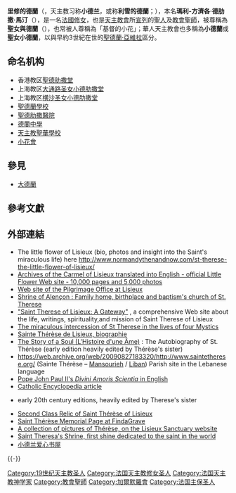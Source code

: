{{Expand|time=2014-10-01T18:13:13+00:00}}
{{Infobox saint
|name = 里修的德蘭
|birth_date = {{Birth date|1873|01|02}}
|death_date = {{Death date and age|1897|09|30|1873|01|02}}
|feast_day = 10月1日<br />10月3日（[[羅馬天主教聖人曆|羅馬天主教聖人曆]] 1927–1969、[[默基特希腊礼天主教会|默基特希腊礼天主教会]]）
|venerated_in = [[天主教會|天主教會]]
|image = Teresa-de-Lisieux.jpg
|imagesize = 240px
|caption =
|birth_place = [[法國|法國]][[奧恩省|奧恩省]][[阿朗松|阿朗松]]<ref>[http://www.louiszeliemartin-alencon.com/eng/ Shrine of Alençon : St. Therese's birthplace] {{webarchive|url=https://web.archive.org/web/20131207082644/http://www.louiszeliemartin-alencon.com/eng/ |date=2013-12-07 }}</ref> 
|death_place = 法國[[卡爾瓦多斯省|卡爾瓦多斯省]][[利雪|利雪]]
|titles = 童貞、[[教會聖師|教會聖師]]
|beatified_date = 1923年4月29日
|beatified_place = [[梵蒂岡|梵蒂岡]][[聖伯多祿大殿|聖伯多祿大殿]]
|beatified_by = [[教宗庇護十一世|教宗庇護十一世]]
|canonized_date = 1925年5月17日
|canonized_place = 梵蒂岡聖伯多祿大殿
|canonized_by = [[教宗庇護十一世|教宗庇護十一世]]
|attributes = [[玫瑰|玫瑰]]
|patronage = 傳教士；法國；[[俄羅斯|俄羅斯]]；[[艾滋病|艾滋病]]患者；園丁和花匠；失去父母者；[[肺結核|肺結核]]患者；{{link-en|Collegium Russicum 學院|Collegium Russicum}}；[[阿拉斯加|阿拉斯加]]
|major_shrine = 法國{{link-fr|里修的聖德蘭聖殿|Basilique Sainte-Thérèse de Lisieux}}
|suppressed_date =
|issues =
|prayer = ''"For me, prayer is a surge of the heart; it is a simple look turned toward heaven, it is a cry of recognition and of love, embracing both trial and joy''
|prayer_attrib = -St. Thérèse on what prayer means to her. (This quote is now part of the ''Catechism of the Catholic Church''.<ref>Vatican.va: [http://www.vatican.va/archive/catechism/p4s1.htm Catechism of the Catholic Church, Part Four: Christian Prayer ] {{Wayback|url=http://www.vatican.va/archive/catechism/p4s1.htm |date=20220601190647 }} Retrieved on 1 October 2006</ref>)
}}
{{Christian mysticism |expanded=19th}}

'''里修的德蘭'''（{{lang-la|'''Teresia Lexoviensis'''}}，天主教习称'''小德兰'''，或称'''利雪的德蘭'''；{{bd|1873年|1月2日|1897年|9月30日}}），本名'''瑪利-方濟各·德肋撒·馬汀'''（{{lang-fr|'''Marie-Françoise Thérèse Martin'''}}），是一名[[法國|法國]]{{link-en|赤足加爾默羅會|Discalced Carmelites}}[[修女|修女]]，也是[[天主教會|天主教會]]所[[宣聖|宣列]]的[[基督教聖人|聖人]]及[[教會聖師|教會聖師]]，被尊稱為'''聖女{{link-en|聖嬰耶穌|Child Jesus}}與{{link-en|耶穌聖容|Holy Face of Jesus}}德蘭'''（{{lang-fr|sœur Thérèse de l’Enfant-Jésus et de la Sainte-Face}}），也常被人尊稱為「基督的小花」；華人天主教會也多稱為'''小德蘭'''或'''聖女小德蘭'''，以與早約3世紀在世的[[亞維拉的德蘭|聖德蘭·亞維拉]]區分。

== 命名机构 ==
* 香港教区[[聖德肋撒堂|聖德肋撒堂]]
* 上海教区[[大通路圣女小德肋撒堂|大通路圣女小德肋撒堂]]
* 上海教区[[横沙圣女小德肋撒堂|横沙圣女小德肋撒堂]]
* [[聖德蘭學校|聖德蘭學校]]
* [[聖德肋撒醫院|聖德肋撒醫院]]
* [[德蘭中學|德蘭中學]]
* [[天主教聖華學校|天主教聖華學校]]
* [[小花會|小花會]]

== 參見 ==
* [[大德蘭|大德蘭]]

== 參考文獻 ==
{{Reflist}}

== 外部連結 ==
{{Wikiquote}}
{{Commons category|Thérèse de Lisieux}}
* The little flower of Lisieux (bio, photos and insight into the Saint's miraculous life) here http://www.normandythenandnow.com/st-therese-the-little-flower-of-lisieux/ {{Wayback|url=http://www.normandythenandnow.com/st-therese-the-little-flower-of-lisieux/ |date=20201114133329 }}
* [http://www.archives-carmel-lisieux.fr/english/carmel/ Archives of the Carmel of Lisieux translated into English - official Little Flower Web site - 10,000 pages and 5,000 photos] {{Wayback|url=http://www.archives-carmel-lisieux.fr/english/carmel/ |date=20201124093529 }}
* [http://therese-de-lisieux.cef.fr/ang/frameang.htm Web site of the Pilgrimage Office at Lisieux] {{Wayback|url=http://therese-de-lisieux.cef.fr/ang/frameang.htm |date=20070603190332 }}
* [https://web.archive.org/web/20131207082644/http://www.louiszeliemartin-alencon.com/eng/ Shrine of Alençon : Family home, birthplace and baptism's church of St. Therese]
* [http://thereseoflisieux.org "Saint Therese of Lisieux: A Gateway"] {{Wayback|url=http://thereseoflisieux.org/ |date=20201007131238 }}, a comprehensive Web site about the life, writings, spirituality,and mission of Saint Therese of Lisieux
* [http://www.mysticsofthechurch.com/2010/08/intercession-of-st-therese-in-lives-of.html The miraculous intercession of St Therese in the lives of four Mystics] {{Wayback|url=http://www.mysticsofthechurch.com/2010/08/intercession-of-st-therese-in-lives-of.html |date=20201121132624 }}
* [http://www.theresedelisieux.com Sainte Thérèse de Lisieux, biographie] {{Wayback|url=http://www.theresedelisieux.com/ |date=20090501081155 }}
* [http://www.gutenberg.org/etext/16772 The Story of a Soul (L'Histoire d'une Âme)] {{Wayback|url=http://www.gutenberg.org/etext/16772 |date=20100706052419 }}: The Autobiography of St. Thérèse (early edition heavily edited by Thérèse's sister)
* https://web.archive.org/web/20090827183320/http://www.saintetherese.org/ (Sainte Thérèse – [[Mansourieh|Mansourieh]] / [[Liban|Liban]]) Parish site in the Lebanese language
* [http://www.ewtn.com/library/PAPALDOC/JP2THERE.HTM Pope John Paul II's ''Divini Amoris Scientia'' in English] {{Wayback|url=http://www.ewtn.com/library/PAPALDOC/JP2THERE.HTM |date=20190512051101 }}
* [http://www.newadvent.org/cathen/17721a.htm Catholic Encyclopedia article] {{Wayback|url=http://www.newadvent.org/cathen/17721a.htm |date=20200927181010 }}
* {{Gutenberg author |id = Thérèse+de+Lisieux+Saint |name = Thérèse de Lisieux}} early 20th century editions, heavily edited by Therese's sister
* [http://cartusian.tripod.com/id194.html Second Class Relic of Saint Thérèse of Lisieux] {{Wayback|url=http://cartusian.tripod.com/id194.html |date=20201119141630 }}
* [http://www.findagrave.com/cgi-bin/fg.cgi?page=gr&GRid=21168112 Saint Thérèse Memorial Page at FindaGrave] {{Wayback|url=http://www.findagrave.com/cgi-bin/fg.cgi?page=gr&GRid=21168112 |date=20160930203904 }}
* [https://web.archive.org/web/20140707055630/http://www.therese-de-lisieux.catholique.fr/Visage-de-Therese-de-Lisieux.html A collection of pictures of Thérèse, on the Lisieux Sanctuary website]
* [http://www.sainttheresashrine.com Saint Theresa's Shrine, first shine dedicated to the saint in the world] {{Wayback|url=http://www.sainttheresashrine.com/ |date=20201021235339 }}
* [http://www.xiaodelan.com/ 小德兰爱心书屋] {{Wayback|url=http://www.xiaodelan.com/ |date=20201101010044 }}

{{-}}
{{教會聖師}}
{{天主教}}
{{天主教会史}}
{{天主教聖人}}
{{Portal bar|基督教|天主教|法国|人物}}

{{Authority control}}

{{DEFAULTSORT:Teresia Lexoviensis}}
[[Category:19世纪天主教圣人|Category:19世纪天主教圣人]]
[[Category:法国天主教修女圣人|Category:法国天主教修女圣人]]
[[Category:法国天主教神学家|Category:法国天主教神学家]]
[[Category:教會聖師|Category:教會聖師]]
[[Category:加爾默羅會|Category:加爾默羅會]]
[[Category:法国主保圣人|Category:法国主保圣人]]